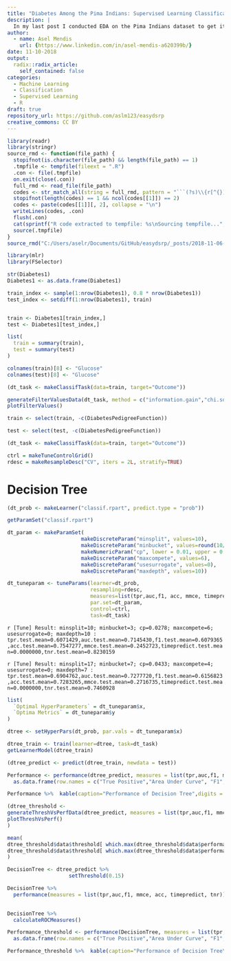 ```yaml
---
title: "Diabetes Among the Pima Indians: Supervised Learning Classification"
description: |
  In my last post I conducted EDA on the Pima Indians dataset to get it ready for Machine Learning. My second post will explore just that. What outcome can we expect when we put it through a Classification Algorithm?
author:
  - name: Asel Mendis
    url: {https://www.linkedin.com/in/asel-mendis-a620399b/}
date: 11-10-2018
output:
  radix::radix_article:
    self_contained: false
categories:
  - Machine Learning
  - Classification
  - Supervised Learning
  - R 
draft: true
repository_url: https://github.com/aslm123/easydsrp
creative_commons: CC BY
---
```



```r
library(readr)
library(stringr)
source_rmd <- function(file_path) {
  stopifnot(is.character(file_path) && length(file_path) == 1)
  .tmpfile <- tempfile(fileext = ".R")
  .con <- file(.tmpfile) 
  on.exit(close(.con))
  full_rmd <- read_file(file_path)
  codes <- str_match_all(string = full_rmd, pattern = "```(?s)\\{r[^{}]*\\}\\s*\\n(.*?)```")
  stopifnot(length(codes) == 1 && ncol(codes[[1]]) == 2)
  codes <- paste(codes[[1]][, 2], collapse = "\n")
  writeLines(codes, .con)
  flush(.con)
  cat(sprintf("R code extracted to tempfile: %s\nSourcing tempfile...", .tmpfile))
  source(.tmpfile)
}
source_rmd("C:/Users/aselr/Documents/GitHub/easydsrp/_posts/2018-11-06-diabetes-among-the-pima-indians-an-exploratory-analysis/diabetes-among-the-pima-indians-an-exploratory-analysis.Rmd")
```


```r
library(mlr)
library(FSelector)
```


```r
str(Diabetes1)
Diabetes1 <- as.data.frame(Diabetes1)
```

```r
train_index <- sample(1:nrow(Diabetes1), 0.8 * nrow(Diabetes1))
test_index <- setdiff(1:nrow(Diabetes1), train)


train <- Diabetes1[train_index,]
test <- Diabetes1[test_index,]
```

```r
list(
  train = summary(train),
  test = summary(test)
)

```

```r
colnames(train)[8] <- "Glucose"
colnames(test)[8] <- "Glucose"
```



```r
(dt_task <- makeClassifTask(data=train, target="Outcome"))
```



```r
generateFilterValuesData(dt_task, method = c("information.gain","chi.squared")) %>%
plotFilterValues()

```

```r

train <- select(train, -c(DiabetesPedigreeFunction))

test <- select(test, -c(DiabetesPedigreeFunction))
```

```r
(dt_task <- makeClassifTask(data=train, target="Outcome"))
```


```r
ctrl = makeTuneControlGrid()
rdesc = makeResampleDesc("CV", iters = 2L, stratify=TRUE)
```


# Decision Tree

```r
(dt_prob <- makeLearner("classif.rpart", predict.type = "prob"))
```

```r
getParamSet("classif.rpart")
```


```r
dt_param <- makeParamSet(
                        makeDiscreteParam("minsplit", values=10),
                        makeDiscreteParam("minbucket", values=round(10/3,0)),
                        makeNumericParam("cp", lower = 0.01, upper = 0.05),
                        makeDiscreteParam("maxcompete", values=6),
                        makeDiscreteParam("usesurrogate", values=0),
                        makeDiscreteParam("maxdepth", values=10))

```




```r
dt_tuneparam <- tuneParams(learner=dt_prob,
                           resampling=rdesc,
                           measures=list(tpr,auc,f1, acc, mmce, timepredict, tnr),
                           par.set=dt_param,
                           control=ctrl,
                           task=dt_task)

```
`r [Tune] Result: minsplit=10; minbucket=3; cp=0.0278; maxcompete=6; usesurrogate=0; maxdepth=10 : tpr.test.mean=0.6071429,auc.test.mean=0.7145430,f1.test.mean=0.6079365,acc.test.mean=0.7547277,mmce.test.mean=0.2452723,timepredict.test.mean=0.0000000,tnr.test.mean=0.8230159`

`r [Tune] Result: minsplit=17; minbucket=7; cp=0.0433; maxcompete=4; usesurrogate=0; maxdepth=7 : tpr.test.mean=0.6904762,auc.test.mean=0.7277720,f1.test.mean=0.6156823,acc.test.mean=0.7283265,mmce.test.mean=0.2716735,timepredict.test.mean=0.0000000,tnr.test.mean=0.7460928`


```r
list(
  `Optimal HyperParameters` = dt_tuneparam$x,
  `Optima Metrics` = dt_tuneparam$y
)
```

```r
dtree <- setHyperPars(dt_prob, par.vals = dt_tuneparam$x)
```


```r
dtree_train <- train(learner=dtree, task=dt_task)
getLearnerModel(dtree_train)

```


```r
(dtree_predict <- predict(dtree_train, newdata = test))
```


```r
Performance <- performance(dtree_predict, measures = list(tpr,auc,f1, mmce, acc, timepredict, tnr)) %>% 
  as.data.frame(row.names = c("True Positive","Area Under Curve", "F1", "Mean Misclassification Error","Accuracy","Time to Predict","True Negative Rate")) 

Performance %>%  kable(caption="Performance of Decision Tree",digits = 2, format = 'html', col.names = "Result")
```





```r
(dtree_threshold <-
generateThreshVsPerfData(dtree_predict, measures = list(tpr,auc,f1, mmce, acc, timepredict, tnr)) %>%
plotThreshVsPerf()
)

```

```r
mean(
dtree_threshold$data$threshold[ which.max(dtree_threshold$data$performance[dtree_threshold$data$measure=="True negative rate"]>0.70)],
dtree_threshold$data$threshold[ which.max(dtree_threshold$data$performance[dtree_threshold$data$measure=="True positive rate"]<=0.80)]
)
```


```r
DecisionTree <- dtree_predict %>%
                    setThreshold(0.15) 

DecisionTree %>% 
  performance(measures = list(tpr,auc,f1, mmce, acc, timepredict, tnr))
      
```


```r
DecisionTree %>% 
  calculateROCMeasures()
```




```r
Performance_threshold <- performance(DecisionTree, measures = list(tpr,auc,f1, mmce, acc, timepredict, tnr)) %>% 
  as.data.frame(row.names = c("True Positive","Area Under Curve", "F1", "Mean Misclassification Error","Accuracy","Time to Predict","True Negative Rate")) 

Performance_threshold %>%  kable(caption="Performance of Decision Tree\n\n(After Thresholding to 15%)",digits = 2, format = 'html', col.names = 'RESULT')
```



# 






